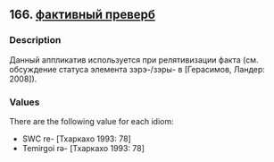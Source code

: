 ## 166. <a href =  'https://agricolamz.github.io/The_Circassian_Isoglosses_Database/166.html'>фактивный преверб</a>
### Description

Данный аппликатив используется при релятивизации факта (см. обсуждение статуса элемента зэрэ-/зэры- в [Герасимов, Ландер: 2008]).

### Values
There are the following value for each idiom:

* SWC  re- [Тхаркахо 1993: 78] 
* Temirgoi  rə- [Тхаркахо 1993: 78] 


